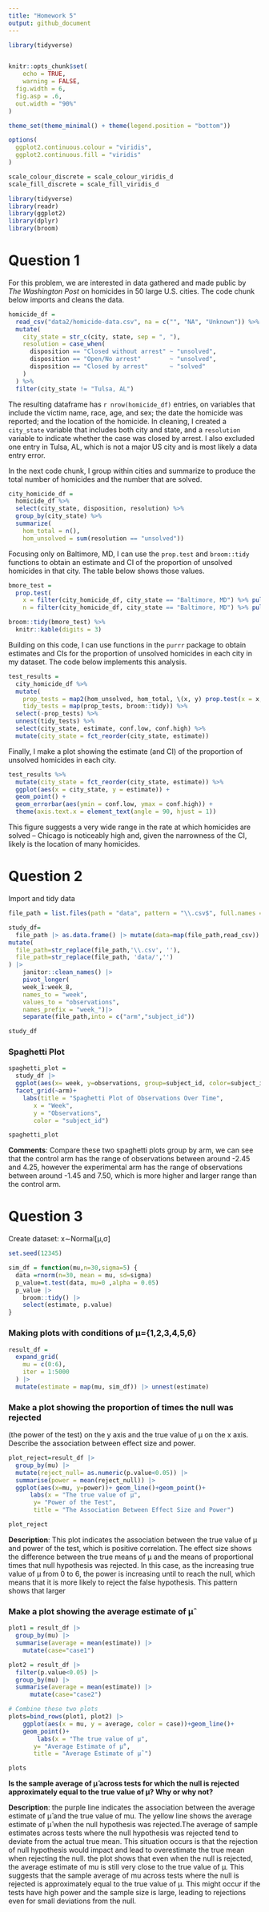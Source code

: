 ```yaml
---
title: "Homework 5"
output: github_document
---
```


```r
library(tidyverse)


knitr::opts_chunk$set(
	echo = TRUE,
	warning = FALSE,
  fig.width = 6,
  fig.asp = .6,
  out.width = "90%"
)

theme_set(theme_minimal() + theme(legend.position = "bottom"))

options(
  ggplot2.continuous.colour = "viridis",
  ggplot2.continuous.fill = "viridis"
)

scale_colour_discrete = scale_colour_viridis_d
scale_fill_discrete = scale_fill_viridis_d
```



```r
library(tidyverse)
library(readr)
library(ggplot2)
library(dplyr)
library(broom)
```

# Question 1

For this problem, we are interested in data gathered and made public by _The Washington Post_ on homicides in 50 large U.S. cities. The code chunk below imports and cleans the data.

```r
homicide_df = 
  read_csv("data2/homicide-data.csv", na = c("", "NA", "Unknown")) %>%
  mutate(
    city_state = str_c(city, state, sep = ", "),
    resolution = case_when(
      disposition == "Closed without arrest" ~ "unsolved",
      disposition == "Open/No arrest"        ~ "unsolved",
      disposition == "Closed by arrest"      ~ "solved"
    )
  ) %>% 
  filter(city_state != "Tulsa, AL") 
```

The resulting dataframe has `r nrow(homicide_df)` entries, on variables that include the victim name, race, age, and sex; the date the homicide was reported; and the location of the homicide. In cleaning, I created a `city_state` variable that includes both city and state, and a `resolution` variable to indicate whether the case was closed by arrest. I also excluded one entry in Tulsa, AL, which is not a major US city and is most likely a data entry error. 

In the next code chunk, I group within cities and summarize to produce the total number of homicides and the number that are solved. 

```r
city_homicide_df = 
  homicide_df %>% 
  select(city_state, disposition, resolution) %>% 
  group_by(city_state) %>% 
  summarize(
    hom_total = n(),
    hom_unsolved = sum(resolution == "unsolved"))
```

Focusing only on Baltimore, MD, I can use the `prop.test` and `broom::tidy` functions to obtain an estimate and CI of the proportion of unsolved homicides in that city. The table below shows those values.

```r
bmore_test = 
  prop.test(
    x = filter(city_homicide_df, city_state == "Baltimore, MD") %>% pull(hom_unsolved),
    n = filter(city_homicide_df, city_state == "Baltimore, MD") %>% pull(hom_total)) 

broom::tidy(bmore_test) %>% 
  knitr::kable(digits = 3)
```

Building on this code, I can use functions in the `purrr` package to obtain estimates and CIs for the proportion of unsolved homicides in each city in my dataset. The code below implements this analysis. 

```r
test_results = 
  city_homicide_df %>% 
  mutate(
    prop_tests = map2(hom_unsolved, hom_total, \(x, y) prop.test(x = x, n = y)),
    tidy_tests = map(prop_tests, broom::tidy)) %>% 
  select(-prop_tests) %>% 
  unnest(tidy_tests) %>% 
  select(city_state, estimate, conf.low, conf.high) %>% 
  mutate(city_state = fct_reorder(city_state, estimate))
```

Finally, I make a plot showing the estimate (and CI) of the proportion of unsolved homicides in each city.

```r
test_results %>% 
  mutate(city_state = fct_reorder(city_state, estimate)) %>% 
  ggplot(aes(x = city_state, y = estimate)) + 
  geom_point() + 
  geom_errorbar(aes(ymin = conf.low, ymax = conf.high)) + 
  theme(axis.text.x = element_text(angle = 90, hjust = 1))
```

This figure suggests a very wide range in the rate at which homicides are solved -- Chicago is noticeably high and, given the narrowness of the CI, likely is the location of many homicides. 


# Question 2
Import and tidy data
```r

file_path = list.files(path = "data", pattern = "\\.csv$", full.names = TRUE)

study_df=
  file_path |> as.data.frame() |> mutate(data=map(file_path,read_csv)) |> as.tibble() |> unnest(data) |> 
mutate(
  file_path=str_replace(file_path,'\\.csv', ''),
  file_path=str_replace(file_path, 'data/','')
) |> 
    janitor::clean_names() |> 
    pivot_longer(
    week_1:week_8,
    names_to = "week", 
    values_to = "observations",
    names_prefix = "week_")|> 
    separate(file_path,into = c("arm","subject_id"))

study_df


```

### Spaghetti Plot
```r
spaghetti_plot =
  study_df |> 
  ggplot(aes(x= week, y=observations, group=subject_id, color=subject_id))+geom_line()+
  facet_grid(~arm)+
    labs(title = "Spaghetti Plot of Observations Over Time",
       x = "Week",
       y = "Observations",
       color = "subject_id")

spaghetti_plot
```
**Comments**: Compare these two spaghetti plots group by arm, we can see that the 
control arm has the range of observations between around -2.45 and 4.25, however
the experimental arm has the range of observations between around -1.45 and 7.50,
which is more higher and larger range than the control arm.

# Question 3
Create dataset: x∼Normal[μ,σ]
```r
set.seed(12345)

sim_df = function(mu,n=30,sigma=5) {
  data =rnorm(n=30, mean = mu, sd=sigma)
  p_value=t.test(data, mu=0 ,alpha = 0.05)
  p_value |> 
    broom::tidy() |> 
    select(estimate, p.value)
}

```


### Making plots with conditions of μ={1,2,3,4,5,6}
```r
result_df = 
  expand_grid(
    mu = c(0:6),
    iter = 1:5000
  ) |> 
  mutate(estimate = map(mu, sim_df)) |> unnest(estimate)

```

### Make a plot showing the proportion of times the null was rejected 
(the power of the test) on the y axis and the true value of μ on the x axis. Describe the association between effect size and power.

```r
plot_reject=result_df |>
  group_by(mu) |> 
  mutate(reject_null= as.numeric(p.value<0.05)) |> 
  summarise(power = mean(reject_null)) |>
  ggplot(aes(x=mu, y=power))+ geom_line()+geom_point()+
      labs(x = "The true value of μ",
       y= "Power of the Test",
       title = "The Association Between Effect Size and Power")

plot_reject

```

**Description**: This plot indicates the association between the true value of μ and power of the test, which is positive correlation. The effect size shows the difference between the true means of μ and the means of proportional times that null hypothesis was rejected. In this case, as the increasing true value of μ from 0 to 6, the power is increasing until to reach the null, which means that it is more likely to reject the false hypothesis. This pattern shows that larger



### Make a plot showing the average estimate of μ̂

```r
plot1 = result_df |> 
  group_by(mu) |> 
  summarise(average = mean(estimate)) |>
    mutate(case="case1")

plot2 = result_df |> 
  filter(p.value<0.05) |> 
  group_by(mu) |> 
  summarise(average = mean(estimate)) |> 
      mutate(case="case2")

# Combine these two plots
plots=bind_rows(plot1, plot2) |> 
    ggplot(aes(x = mu, y = average, color = case))+geom_line()+
    geom_point()+
        labs(x = "The true value of μ",
       y= "Average Estimate of μ̂",
       title = "Average Estimate of μ̂ ")

plots

```

**Is the sample average of μ̂ across tests for which the null is rejected approximately equal to the true value of μ? Why or why not?**
 
**Description**: the purple line indicates the association between the average estimate of μ̂  and the true value of mu. The yellow line shows the average estimate of μ̂ when the null hypothesis was rejected.The average of sample estimates across tests where the null hypothesis was rejected tend to deviate from the actual true mean. This situation occurs is that the rejection of null hypothesis would impact and lead to overestimate the true mean when rejecting the null. the plot shows that even when the null is rejected, the average estimate of mu is still very close to the true value of μ. This suggests that the sample average of mu across tests where the null is rejected is approximately equal to the true value of μ. This might occur if the tests have high power and the sample size is large, leading to rejections even for small deviations from the null.